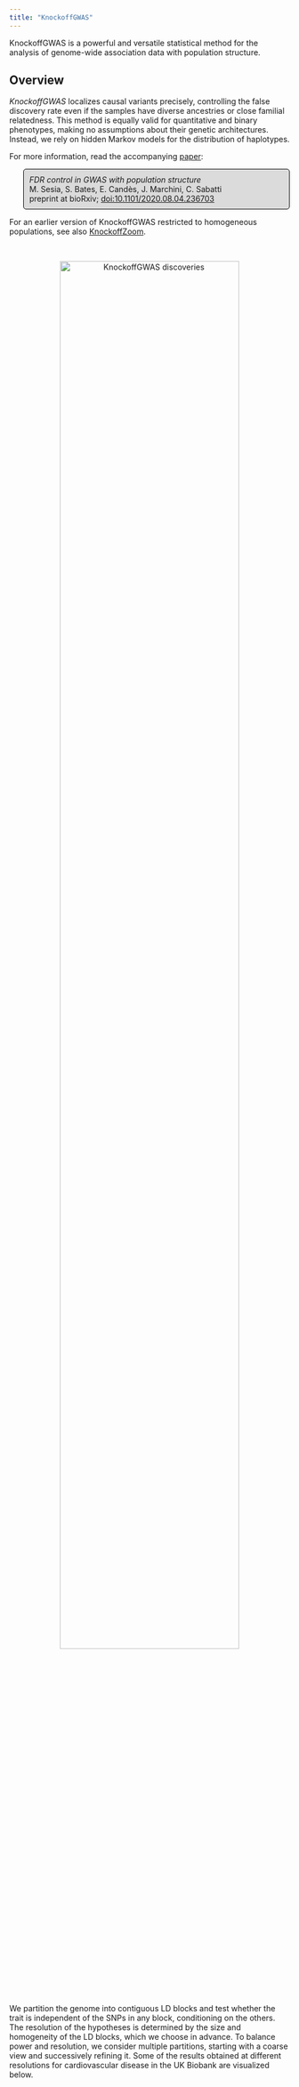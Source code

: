 ```yaml
---
title: "KnockoffGWAS"
---
```


<head>
<!-- Global site tag (gtag.js) - Google Analytics -->
<script async src="https://www.googletagmanager.com/gtag/js?id=UA-110810441-3"></script>
<script>
  window.dataLayer = window.dataLayer || [];
  function gtag(){dataLayer.push(arguments);}
  gtag('js', new Date());

  gtag('config', 'UA-110810441-3');
</script>
</head> 

<style>
p.comment {
background-color: #DBDBDB;
padding: 10px;
border: 1px solid black;
margin-left: 25px;
border-radius: 5px;
}
</style>

KnockoffGWAS is a powerful and versatile statistical method for the analysis of genome-wide association data with population structure.

## Overview

*KnockoffGWAS* localizes causal variants precisely, controlling the false discovery rate even if the samples have diverse ancestries or close familial relatedness.
This method is equally valid for quantitative and binary phenotypes, making no assumptions about their genetic architectures. Instead, we rely on hidden Markov models for the distribution of haplotypes.

For more information, read the accompanying <a target="_blank" href="https://doi.org/10.1101/2020.08.04.236703">paper</a>:

<p class="comment">
<i>FDR control in GWAS with population structure</i><br>
M. Sesia, S. Bates, E. Candès, J. Marchini, C. Sabatti<br>
preprint at bioRxiv; <a target="_blank" href="https://doi.org/10.1101/2020.08.04.236703">doi:10.1101/2020.08.04.236703</a>
</p>

For an earlier version of KnockoffGWAS restricted to homogeneous populations, see also [KnockoffZoom](https://msesia.github.io/knockoffzoom/).

&nbsp;

<p style="text-align:center;">
<img src="images/cvd_genes.png" alt="KnockoffGWAS discoveries"
	title="KnockoffGWAS discoveries" width="80%" height="80%" />
</p>

We partition the genome into contiguous LD blocks and test whether the trait is independent of
the SNPs in any block, conditioning on the others. The resolution of the hypotheses is determined
by the size and homogeneity of the LD blocks, which we choose in advance.
To balance power and resolution, we consider multiple partitions, starting with a coarse view and successively  refining it. Some of the results obtained at different resolutions for cardiovascular disease in the UK Biobank are visualized below.
